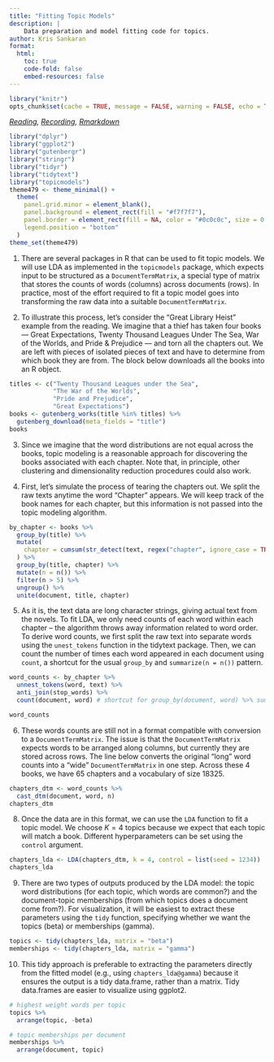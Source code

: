 ```yaml
---
title: "Fitting Topic Models"
description: |
    Data preparation and model fitting code for topics.
author: Kris Sankaran
format:
  html:
    toc: true
    code-fold: false
    embed-resources: false
---
```



```r
library("knitr")
opts_chunk$set(cache = TRUE, message = FALSE, warning = FALSE, echo = TRUE)
```

_[Reading](https://www.tidytextmining.com/topicmodeling.html), [Recording](https://mediaspace.wisc.edu/media/Week%2011%20%5B2%5D%20Fitting%20Topic%20Models/1_44m6jcvy), [Rmarkdown](https://github.com/krisrs1128/stat436_s24/blob/main/notes/2024-12-27-week11-2.Rmd)_

```r
library("dplyr")
library("ggplot2")
library("gutenbergr")
library("stringr")
library("tidyr")
library("tidytext")
library("topicmodels")
theme479 <- theme_minimal() + 
  theme(
    panel.grid.minor = element_blank(),
    panel.background = element_rect(fill = "#f7f7f7"),
    panel.border = element_rect(fill = NA, color = "#0c0c0c", size = 0.6),
    legend.position = "bottom"
  )
theme_set(theme479)
```

1. There are several packages in R that can be used to fit topic models. We will
use LDA as implemented in the `topicmodels` package,  which expects input to be
structured as a `DocumentTermMatrix`, a special type of matrix that stores the
counts of words (columns) across documents (rows). In practice, most of the
effort required to fit a topic model goes into transforming the raw data into a
suitable `DocumentTermMatrix`.

2. To illustrate this process, let’s consider the "Great Library Heist" example
from the reading. We imagine that a thief has taken four books — Great
Expectations, Twenty Thousand Leagues Under The Sea, War of the Worlds, and
Pride & Prejudice — and torn all the chapters out. We are left with pieces of
isolated pieces of text and have to determine from which book they are from. The
block below downloads all the books into an R object.

```r
titles <- c("Twenty Thousand Leagues under the Sea", 
            "The War of the Worlds",
            "Pride and Prejudice", 
            "Great Expectations")
books <- gutenberg_works(title %in% titles) %>%
  gutenberg_download(meta_fields = "title")
books
```
3. Since we imagine that the word distributions are not equal across the books,
topic modeling is a reasonable approach for discovering the books associated
with each chapter. Note that, in principle, other clustering and dimensionality
reduction procedures could also work.

4. First, let’s simulate the process of tearing the chapters out. We split the
raw texts anytime the word "Chapter" appears. We will keep track of the book
names for each chapter, but this information is not passed into the topic
modeling algorithm.

```r
by_chapter <- books %>%
  group_by(title) %>%
  mutate(
    chapter = cumsum(str_detect(text, regex("chapter", ignore_case = TRUE)))
  ) %>%
  group_by(title, chapter) %>%
  mutate(n = n()) %>%
  filter(n > 5) %>%
  ungroup() %>%
  unite(document, title, chapter)
```

5. As it is, the text data are long character strings, giving actual text from
the novels. To fit LDA, we only need counts of each word within each chapter --
the algorithm throws away information related to word order. To derive word
counts, we first split the raw text into separate words using the `unest_tokens`
function in the tidytext package. Then, we can count the number of times each
word appeared in each document using `count`, a shortcut for the usual
`group_by` and `summarize(n = n())` pattern.

```r
word_counts <- by_chapter %>%
  unnest_tokens(word, text) %>%
  anti_join(stop_words) %>%
  count(document, word) # shortcut for group_by(document, word) %>% summarise(n = n())

word_counts
```

6. These words counts are still not in a format compatible with conversion to a
`DocumentTermMatrix`. The issue is that the `DocumentTermMatrix` expects words
to be arranged along columns, but currently they are stored across rows. The
line below converts the original "long" word counts into a "wide"
`DocumentTermMatrix` in one step. Across these 4 books, we have 65 chapters and
a vocabulary of size 18325.

```r
chapters_dtm <- word_counts %>%
  cast_dtm(document, word, n)
chapters_dtm
```

8. Once the data are in this format, we can use the `LDA` function to fit a
topic model. We choose $K = 4$ topics because we expect that each topic will
match a book. Different hyperparameters can be set using the `control` argument.

```r
chapters_lda <- LDA(chapters_dtm, k = 4, control = list(seed = 1234))
chapters_lda
```

9. There are two types of outputs produced by the LDA model: the topic word
distributions (for each topic, which words are common?) and the document-topic
memberships (from which topics does a document come from?). For visualization,
it will be easiest to extract these parameters using the `tidy` function,
specifying whether we want the topics (beta) or memberships (gamma).

```r
topics <- tidy(chapters_lda, matrix = "beta")
memberships <- tidy(chapters_lda, matrix = "gamma")
```

10. This tidy approach is preferable to extracting the parameters directly from
the fitted model (e.g., using `chapters_lda@gamma`) because it ensures the
output is a tidy data.frame, rather than a matrix. Tidy data.frames are easier
to visualize using ggplot2.

```r
# highest weight words per topic
topics %>%
  arrange(topic, -beta)

# topic memberships per document
memberships %>%
  arrange(document, topic)
```
